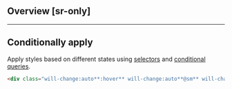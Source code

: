 ## Overview [sr-only]
<Overview/>

---

## Conditionally apply
Apply styles based on different states using [selectors](/guide/state-selectors) and [conditional queries](/guide/conditional-queries).
```html
<div class="will-change:auto**:hover** will-change:auto**@sm** will-change:auto**@dark** will-change:auto**@print**">…</div>
```

